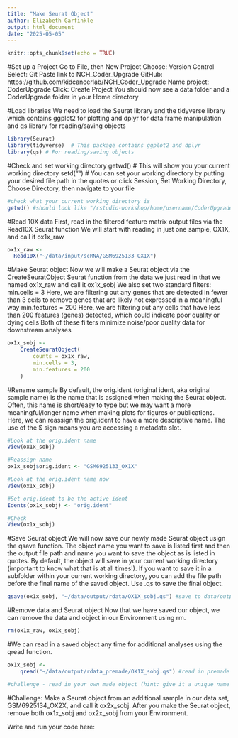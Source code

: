 ```yaml
---
title: "Make Seurat Object"
author: Elizabeth Garfinkle
output: html_document
date: "2025-05-05"
---
```


```r
knitr::opts_chunk$set(echo = TRUE)
```

#Set up a Project
Go to File, then New Project
Choose: Version Control
Select: Git
Paste link to NCH_Coder_Upgrade GitHub: https://github.com/kidcancerlab/NCH_Coder_Upgrade
Name project: CoderUpgrade
Click: Create Project
You should now see a data folder and a CoderUpgrade folder in your Home directory

#Load libraries
We need to load the Seurat library and the tidyverse library which contains ggplot2 for plotting and dplyr for data frame manipulation and qs library for reading/saving objects
```r
library(Seurat)
library(tidyverse)  # This package contains ggplot2 and dplyr
library(qs) # For reading/saving objects
```

#Check and set working directory
getwd() # This will show you your current working directory
setd("") # You can set your working directory by putting your desired file path in the quotes or click Session, Set Working Directory, Choose Directory, then navigate to your file
```r
#check what your current working directory is
getwd() #should look like "/rstudio-workshop/home/username/CoderUpgrade" 
```

#Read 10X data
First, read in the filtered feature matrix output files via the Read10X Seurat function
We will start with reading in just one sample, OX1X, and call it ox1x_raw
```r
ox1x_raw <- 
  Read10X("~/data/input/scRNA/GSM6925133_OX1X")
```

#Make Seurat object
Now we will make a Seurat object via the CreateSeuratObject Seurat function from the data we just read in that we named ox1x_raw and call it ox1x_sobj
We also set two standard filters:
min.cells = 3 
  Here, we are filtering out any genes that are detected in fewer than 3 cells to   remove genes that are likely not expressed in a meaningful way
min.features = 200 
  Here, we are filtering out any cells that have less than 200 features (genes)    detected, which could indicate poor quality or dying cells
Both of these filters minimize noise/poor quality data for downstream analyses
```r
ox1x_sobj <-
    CreateSeuratObject(
        counts = ox1x_raw,
        min.cells = 3,
        min.features = 200
    )
```

#Rename sample 
By default, the orig.ident (original ident, aka original sample name) is the name that is assigned when making the Seurat object. Often, this name is short/easy to type but we may want a more meaningful/longer name when making plots for figures or publications. Here, we can reassign the orig.ident to have a more descriptive name. 
The use of the $ sign means you are accessing a metadata slot. 
```r
#Look at the orig.ident name 
View(ox1x_sobj)

#Reassign name
ox1x_sobj$orig.ident <- "GSM6925133_OX1X"

#Look at the orig.ident name now 
View(ox1x_sobj)

#Set orig.ident to be the active ident
Idents(ox1x_sobj) <- "orig.ident"

#Check
View(ox1x_sobj)
```

#Save Seurat object
We will now save our newly made Seurat object usign the qsave function. The object name you want to save is listed first and then the output file path and name you want to save the object as is listed in quotes. By default, the object will save in your current working directory (important to know what that is at all times!). If you want to save it in a subfolder within your current working directory, you can add the file path before the final name of the saved object. Use .qs to save the final object. 
```r
qsave(ox1x_sobj, "~/data/output/rdata/OX1X_sobj.qs") #save to data/output/rdata directory
```

#Remove data and Seurat object
Now that we have saved our object, we can remove the data and object in our Environment using rm.
```r
rm(ox1x_raw, ox1x_sobj)
```

#We can read in a saved object any time for additional analyses using the qread function. 
```r
ox1x_sobj <-
    qread("~/data/output/rdata_premade/OX1X_sobj.qs") #read in premade object 

#challenge - read in your own made object (hint: give it a unique name so you don't overwrite the premade object that's already loaded):

```

#Challenge: 
Make a Seurat object from an additional sample in our data set, GSM6925134_OX2X, and call it ox2x_sobj. After you make the Seurat object, remove both ox1x_sobj and ox2x_sobj from your Environment. 

Write and run your code here:
```r

```


